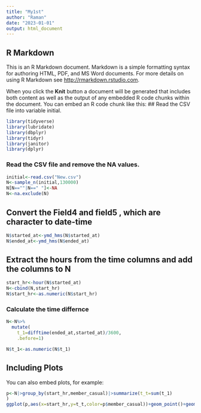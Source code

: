 ```yaml
---
title: "My1st"
author: "Raman"
date: "2023-01-01"
output: html_document
---
```


## R Markdown

This is an R Markdown document. Markdown is a simple formatting syntax for authoring HTML, PDF, and MS Word documents. For more details on using R Markdown see <http://rmarkdown.rstudio.com>.

When you click the **Knit** button a document will be generated that includes both content as well as the output of any embedded R code chunks within the document. You can embed an R code chunk like this:
## Read the CSV file into variable initial.
```r
library(tidyverse)
library(lubridate)
library(dbplyr)
library(tidyr)
library(janitor)
library(dplyr)

```
### Read the CSV file and remove the NA values.
```r
initial<-read.csv("New.csv")
N<-sample_n(initial,130000)
N[N==""|N==" "]<-NA
N<-na.exclude(N)


```
## Convert the Field4 and field5 , which are character to date-time
```r
N$started_at<-ymd_hms(N$started_at)
N$ended_at<-ymd_hms(N$ended_at)
```
## Extract the hours from the time columns and add the columns to N
```r
start_hr<-hour(N$started_at)
N<-cbind(N,start_hr)
N$start_hr<-as.numeric(N$start_hr)
```
### Calculate the time differnce

```r
N<-N%>%
  mutate(
    t_1=difftime(ended_at,started_at)/3600,
    .before=1)

```

```r
N$t_1<-as.numeric(N$t_1)
```

## Including Plots

You can also embed plots, for example:

```r
p<-N|>group_by(start_hr,member_casual)|>summarize(t_t=sum(t_1)
)
ggplot(p,aes(x=start_hr,y=t_t,color=p$member_casual))+geom_point()+geom_smooth()
```



